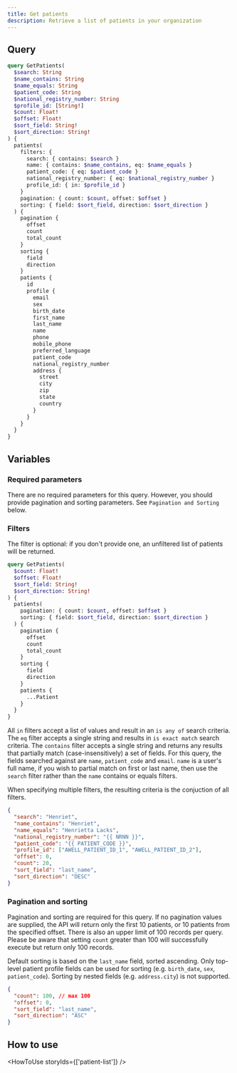 ```yaml
---
title: Get patients
description: Retrieve a list of patients in your organization
---
```


## Query

```graphql
query GetPatients(
  $search: String
  $name_contains: String
  $name_equals: String
  $patient_code: String
  $national_registry_number: String
  $profile_id: [String!]
  $count: Float!
  $offset: Float!
  $sort_field: String!
  $sort_direction: String!
) {
  patients(
    filters: {
      search: { contains: $search }
      name: { contains: $name_contains, eq: $name_equals }
      patient_code: { eq: $patient_code }
      national_registry_number: { eq: $national_registry_number }
      profile_id: { in: $profile_id }
    }
    pagination: { count: $count, offset: $offset }
    sorting: { field: $sort_field, direction: $sort_direction }
  ) {
    pagination {
      offset
      count
      total_count
    }
    sorting {
      field
      direction
    }
    patients {
      id
      profile {
        email
        sex
        birth_date
        first_name
        last_name
        name
        phone
        mobile_phone
        preferred_language
        patient_code
        national_registry_number
        address {
          street
          city
          zip
          state
          country
        }
      }
    }
  }
}
```

## Variables

### Required parameters

There are no required parameters for this query. However, you should provide pagination and sorting parameters. See `Pagination and Sorting` below.

### Filters

The filter is optional: if you don't provide one, an unfiltered list of patients will be returned.

```graphql
query GetPatients(
  $count: Float!
  $offset: Float!
  $sort_field: String!
  $sort_direction: String!
) {
  patients(
    pagination: { count: $count, offset: $offset }
    sorting: { field: $sort_field, direction: $sort_direction }
  ) {
    pagination {
      offset
      count
      total_count
    }
    sorting {
      field
      direction
    }
    patients {
      ...Patient
    }
  }
}
```

All `in` filters accept a list of values and result in an `is any of` search criteria. The `eq` filter accepts a single string and results in `is exact match` search criteria. The `contains` filter accepts a single string and returns any results that partially match (case-insensitively) a set of fields. For this query, the fields searched against are `name`, `patient_code` and `email`. `name` is a user's full name, if you wish to partial match on first or last name, then use the `search` filter rather than the `name` contains or equals filters.

When specifying multiple filters, the resulting criteria is the conjuction of all filters.

```json
{
  "search": "Henriet",
  "name_contains": "Henriet",
  "name_equals": "Henrietta Lacks",
  "national_registry_number": "{{ NRNN }}",
  "patient_code": "{{ PATIENT_CODE }}",
  "profile_id": ["AWELL_PATIENT_ID_1", "AWELL_PATIENT_ID_2"],
  "offset": 0,
  "count": 20,
  "sort_field": "last_name",
  "sort_direction": "DESC"
}
```

### Pagination and sorting

Pagination and sorting are required for this query. If no pagination values are supplied, the API will return only the first 10 patients, or 10 patients from the specified offset. There is also an upper limit of 100 records per query. Please be aware that setting `count` greater than 100 will successfully execute but return only 100 records.

Default sorting is based on the `last_name` field, sorted ascending. Only top-level patient profile fields can be used for sorting (e.g. `birth_date`, `sex`, `patient_code`). Sorting by nested fields (e.g. `address.city`) is not supported.

```json
{
  "count": 100, // max 100
  "offset": 0,
  "sort_field": "last_name",
  "sort_direction": "ASC"
}
```

## How to use

<HowToUse storyIds={['patient-list']} />
